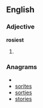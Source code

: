 ==English==

===Adjective===
'''rosiest'''

# {{superlative of|[[rosy]]}}

===Anagrams===
* {{alphagram|eiorsst}}
* [[sorites#English|sorites]]
* [[sorties#English|sorties]]
* [[stories#English|stories]]